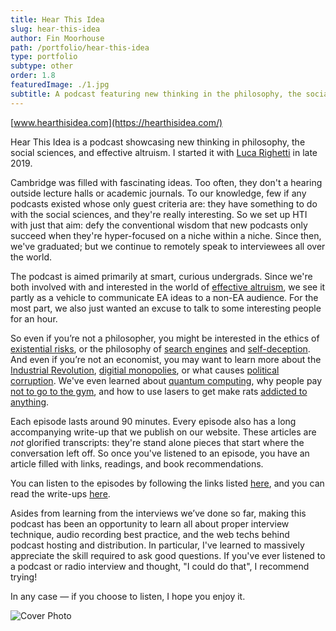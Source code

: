```yaml
---
title: Hear This Idea
slug: hear-this-idea
author: Fin Moorhouse
path: /portfolio/hear-this-idea
type: portfolio
subtype: other
order: 1.8
featuredImage: ./1.jpg
subtitle: A podcast featuring new thinking in the philosophy, the social sciences, and effective altruism.
---
```


[www.hearthisidea.com](https://hearthisidea.com/)

Hear This Idea is a podcast showcasing new  thinking in philosophy, the social sciences, and effective altruism. I started it with [Luca Righetti](https://lucarighetti.com/) in late 2019.

Cambridge was filled with fascinating ideas. Too often, they don't a hearing outside lecture halls or academic journals. To our knowledge, few if any podcasts existed whose only guest criteria are: they have something to do with the social sciences, and they're really interesting. So we set up HTI with just that aim: defy the conventional wisdom that new podcasts only succeed when they're hyper-focused on a niche within a niche. Since then, we've graduated; but we continue to remotely speak to interviewees all over the world.

The podcast is aimed primarily at smart, curious undergrads. Since we're both involved with and interested in the world of [effective altruism](https://www.effectivealtruism.org/), we see it partly as a vehicle to communicate EA ideas to a non-EA audience. For the most part, we also just wanted an excuse to talk to some interesting people for an hour.

So even if you’re not a  philosopher, you might be interested in the ethics of [existential risks](https://hearthisidea.com/episodes/simon), or the philosophy of [search engines](https://hearthisidea.com/episodes/jessie) and [self-deception](https://hearthisidea.com/episodes/dan). And even if you’re not an economist, you may want to learn more about the [Industrial Revolution](https://hearthisidea.com/episodes/victoria), [digitial monopolies](https://hearthisidea.com/episodes/diane), or what causes [political corruption](https://hearthisidea.com/episodes/toke). We've even learned about [quantum computing](https://hearthisidea.com/episodes/jaime), why people pay [not to go to the gym](https://hearthisidea.com/episodes/tads), and how to use lasers to get make rats [addicted to anything](https://hearthisidea.com/episodes/kent).

Each episode lasts around 90 minutes. Every episode also has a long accompanying write-up that we publish on our website. These articles are *not* glorified transcripts: they're stand alone pieces that start where the conversation left off. So once you've listened to an episode, you have an article filled with links, readings, and book recommendations.

You can listen to the episodes by following the links listed [here](https://hearthisidea.com/), and you can read the write-ups [here](https://hearthisidea.com/episodes).

Asides from learning from the interviews we’ve done so far, making this podcast has been an opportunity to learn all about proper interview technique, audio recording best practice, and the web techs behind podcast hosting and distribution. In particular, I've learned to massively appreciate the skill required to ask good questions. If you've ever listened to a podcast or radio interview and thought, "I could do that", I recommend trying!

In any case — if you choose to listen, I hope you enjoy it.

![Cover Photo](2.png)